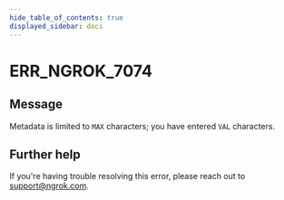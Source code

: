 ```yaml
---
hide_table_of_contents: true
displayed_sidebar: docs
---
```



# ERR_NGROK_7074

## Message

Metadata is limited to `MAX` characters; you have entered `VAL` characters.

<ErrorDetails error="err_ngrok_7074" />

## Further help

If you're having trouble resolving this error, please reach out to [support@ngrok.com](mailto:support@ngrok.com?subject=Help%20with%20ERR_NGROK_7074).
